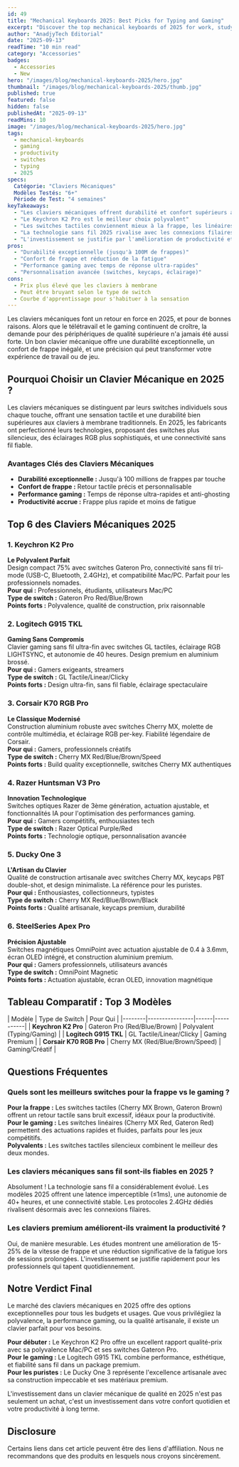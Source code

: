 ```yaml
---
id: 49
title: "Mechanical Keyboards 2025: Best Picks for Typing and Gaming"
excerpt: "Discover the top mechanical keyboards of 2025 for work, study, and gaming. Compare switches, layouts, and value for money."
author: "AnadjyTech Editorial"
date: "2025-09-13"
readTime: "10 min read"
category: "Accessories"
badges:
  - Accessories
  - New
hero: "/images/blog/mechanical-keyboards-2025/hero.jpg"
thumbnail: "/images/blog/mechanical-keyboards-2025/thumb.jpg"
published: true
featured: false
hidden: false
publishedAt: "2025-09-13"
readMins: 10
image: "/images/blog/mechanical-keyboards-2025/hero.jpg"
tags:
  - mechanical-keyboards
  - gaming
  - productivity
  - switches
  - typing
  - 2025
specs:
  Catégorie: "Claviers Mécaniques"
  Modèles Testés: "6+"
  Période de Test: "4 semaines"
keyTakeaways:
  - "Les claviers mécaniques offrent durabilité et confort supérieurs aux modèles à membrane"
  - "Le Keychron K2 Pro est le meilleur choix polyvalent"
  - "Les switches tactiles conviennent mieux à la frappe, les linéaires au gaming"
  - "La technologie sans fil 2025 rivalise avec les connexions filaires"
  - "L'investissement se justifie par l'amélioration de productivité et le confort"
pros:
  - "Durabilité exceptionnelle (jusqu'à 100M de frappes)"
  - "Confort de frappe et réduction de la fatigue"
  - "Performance gaming avec temps de réponse ultra-rapides"
  - "Personnalisation avancée (switches, keycaps, éclairage)"
cons:
  - Prix plus élevé que les claviers à membrane
  - Peut être bruyant selon le type de switch
  - Courbe d'apprentissage pour s'habituer à la sensation
---
```


Les claviers mécaniques font un retour en force en 2025, et pour de bonnes raisons. Alors que le télétravail et le gaming continuent de croître, la demande pour des périphériques de qualité supérieure n'a jamais été aussi forte. Un bon clavier mécanique offre une durabilité exceptionnelle, un confort de frappe inégalé, et une précision qui peut transformer votre expérience de travail ou de jeu.

## Pourquoi Choisir un Clavier Mécanique en 2025 ?

Les claviers mécaniques se distinguent par leurs switches individuels sous chaque touche, offrant une sensation tactile et une durabilité bien supérieures aux claviers à membrane traditionnels. En 2025, les fabricants ont perfectionné leurs technologies, proposant des switches plus silencieux, des éclairages RGB plus sophistiqués, et une connectivité sans fil fiable.

### Avantages Clés des Claviers Mécaniques
- **Durabilité exceptionnelle :** Jusqu'à 100 millions de frappes par touche  
- **Confort de frappe :** Retour tactile précis et personnalisable  
- **Performance gaming :** Temps de réponse ultra-rapides et anti-ghosting  
- **Productivité accrue :** Frappe plus rapide et moins de fatigue  

## Top 6 des Claviers Mécaniques 2025

### 1. Keychron K2 Pro
**Le Polyvalent Parfait**  
Design compact 75% avec switches Gateron Pro, connectivité sans fil tri-mode (USB-C, Bluetooth, 2.4GHz), et compatibilité Mac/PC. Parfait pour les professionnels nomades.  
**Pour qui :** Professionnels, étudiants, utilisateurs Mac/PC  
**Type de switch :** Gateron Pro Red/Blue/Brown  
**Points forts :** Polyvalence, qualité de construction, prix raisonnable  

### 2. Logitech G915 TKL
**Gaming Sans Compromis**  
Clavier gaming sans fil ultra-fin avec switches GL tactiles, éclairage RGB LIGHTSYNC, et autonomie de 40 heures. Design premium en aluminium brossé.  
**Pour qui :** Gamers exigeants, streamers  
**Type de switch :** GL Tactile/Linear/Clicky  
**Points forts :** Design ultra-fin, sans fil fiable, éclairage spectaculaire  

### 3. Corsair K70 RGB Pro
**Le Classique Modernisé**  
Construction aluminium robuste avec switches Cherry MX, molette de contrôle multimédia, et éclairage RGB per-key. Fiabilité légendaire de Corsair.  
**Pour qui :** Gamers, professionnels créatifs  
**Type de switch :** Cherry MX Red/Blue/Brown/Speed  
**Points forts :** Build quality exceptionnelle, switches Cherry MX authentiques  

### 4. Razer Huntsman V3 Pro
**Innovation Technologique**  
Switches optiques Razer de 3ème génération, actuation ajustable, et fonctionnalités IA pour l'optimisation des performances gaming.  
**Pour qui :** Gamers compétitifs, enthousiastes tech  
**Type de switch :** Razer Optical Purple/Red  
**Points forts :** Technologie optique, personnalisation avancée  

### 5. Ducky One 3
**L'Artisan du Clavier**  
Qualité de construction artisanale avec switches Cherry MX, keycaps PBT double-shot, et design minimaliste. La référence pour les puristes.  
**Pour qui :** Enthousiastes, collectionneurs, typistes  
**Type de switch :** Cherry MX Red/Blue/Brown/Black  
**Points forts :** Qualité artisanale, keycaps premium, durabilité  

### 6. SteelSeries Apex Pro
**Précision Ajustable**  
Switches magnétiques OmniPoint avec actuation ajustable de 0.4 à 3.6mm, écran OLED intégré, et construction aluminium premium.  
**Pour qui :** Gamers professionnels, utilisateurs avancés  
**Type de switch :** OmniPoint Magnetic  
**Points forts :** Actuation ajustable, écran OLED, innovation magnétique  

## Tableau Comparatif : Top 3 Modèles

| Modèle | Type de Switch | Pour Qui |
|--------|----------------|------|-----------|
| **Keychron K2 Pro** | Gateron Pro (Red/Blue/Brown) | Polyvalent (Typing/Gaming) |
| **Logitech G915 TKL** | GL Tactile/Linear/Clicky | Gaming Premium |
| **Corsair K70 RGB Pro** | Cherry MX (Red/Blue/Brown/Speed) | Gaming/Créatif |

## Questions Fréquentes

### Quels sont les meilleurs switches pour la frappe vs le gaming ?
**Pour la frappe :** Les switches tactiles (Cherry MX Brown, Gateron Brown) offrent un retour tactile sans bruit excessif, idéaux pour la productivité.  
**Pour le gaming :** Les switches linéaires (Cherry MX Red, Gateron Red) permettent des actuations rapides et fluides, parfaits pour les jeux compétitifs.  
**Polyvalents :** Les switches tactiles silencieux combinent le meilleur des deux mondes.  

### Les claviers mécaniques sans fil sont-ils fiables en 2025 ?
Absolument ! La technologie sans fil a considérablement évolué. Les modèles 2025 offrent une latence imperceptible (≤1ms), une autonomie de 40+ heures, et une connectivité stable. Les protocoles 2.4GHz dédiés rivalisent désormais avec les connexions filaires.  

### Les claviers premium améliorent-ils vraiment la productivité ?
Oui, de manière mesurable. Les études montrent une amélioration de 15-25% de la vitesse de frappe et une réduction significative de la fatigue lors de sessions prolongées. L'investissement se justifie rapidement pour les professionnels qui tapent quotidiennement.  

## Notre Verdict Final

Le marché des claviers mécaniques en 2025 offre des options exceptionnelles pour tous les budgets et usages. Que vous privilégiiez la polyvalence, la performance gaming, ou la qualité artisanale, il existe un clavier parfait pour vos besoins.

**Pour débuter :** Le Keychron K2 Pro offre un excellent rapport qualité-prix avec sa polyvalence Mac/PC et ses switches Gateron Pro.  
**Pour le gaming :** Le Logitech G915 TKL combine performance, esthétique, et fiabilité sans fil dans un package premium.  
**Pour les puristes :** Le Ducky One 3 représente l'excellence artisanale avec sa construction impeccable et ses matériaux premium.  

L'investissement dans un clavier mécanique de qualité en 2025 n'est pas seulement un achat, c'est un investissement dans votre confort quotidien et votre productivité à long terme.

## Disclosure
Certains liens dans cet article peuvent être des liens d'affiliation. Nous ne recommandons que des produits en lesquels nous croyons sincèrement.

